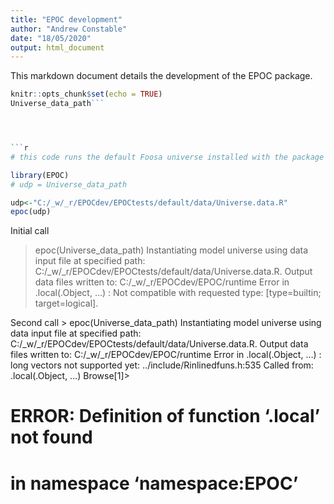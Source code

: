 ```yaml
---
title: "EPOC development"
author: "Andrew Constable"
date: "18/05/2020"
output: html_document
---
```


This markdown document details the development of the EPOC package.

```r
knitr::opts_chunk$set(echo = TRUE)
Universe_data_path```




```r
# this code runs the default Foosa universe installed with the package

library(EPOC)
# udp = Universe_data_path

udp<-"C:/_w/_r/EPOCdev/EPOCtests/default/data/Universe.data.R"
epoc(udp)

```

Initial call

> epoc(Universe_data_path)
Instantiating model universe using data input file at specified path: C:/_w/_r/EPOCdev/EPOCtests/default/data/Universe.data.R.
Output data files written to: C:/_w/_r/EPOCdev/EPOC/runtime
Error in .local(.Object, ...) : 
  Not compatible with requested type: [type=builtin; target=logical].

Second call
> epoc(Universe_data_path)
Instantiating model universe using data input file at specified path: C:/_w/_r/EPOCdev/EPOCtests/default/data/Universe.data.R.
Output data files written to: C:/_w/_r/EPOCdev/EPOC/runtime
Error in .local(.Object, ...) : 
  long vectors not supported yet: ../include/Rinlinedfuns.h:535
Called from: .local(.Object, ...)
Browse[1]> 


# ERROR: Definition of function '.local' not found
# in namespace 'namespace:EPOC'


